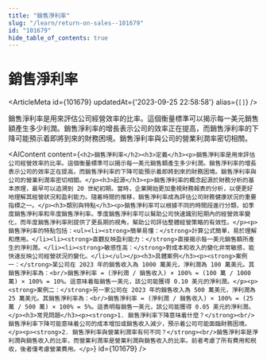 ```yaml
---
title: "銷售淨利率"
slug: "/learn/return-on-sales--101679"
id: "101679"
hide_table_of_contents: true
---
```



# 銷售淨利率

<ArticleMeta id={101679} updatedAt={'2023-09-25 22:58:58'} alias={`[]`} />
<div className='border-solid border-b border-t-0 my-4 border-[var(--ifm-color-gray-300)]' />

銷售淨利率是用來評估公司經營效率的比率。這個衡量標準可以揭示每一美元銷售額產生多少利潤。銷售淨利率的增長表示公司的效率正在提高，而銷售淨利率的下降可能預示着即將到來的財務困境。銷售淨利率與公司的營業利潤率密切相關。

<AIContent content={`<h2>銷售淨利率</h2><h3>定義</h3><p>銷售淨利率是用來評估公司經營效率的比率。這個衡量標準可以揭示每一美元銷售額產生多少利潤。銷售淨利率的增長表示公司的效率正在提高，而銷售淨利率的下降可能預示着即將到來的財務困境。銷售淨利率與公司的營業利潤率密切相關。</p><h3>起源</h3><p>銷售淨利率的概念起源於財務分析的基本原理，最早可以追溯到 20 世紀初期。當時，企業開始更加重視財務報表的分析，以便更好地理解其經營狀況和盈利能力。隨着時間的推移，銷售淨利率成為評估公司財務健康狀況的重要指標之一。</p><h3>類別與特點</h3><p>銷售淨利率可以根據不同的時間段進行分類，如季度銷售淨利率和年度銷售淨利率。季度銷售淨利率可以幫助公司快速識別短期內的經營效率變化，而年度銷售淨利率則提供了更長期的視角，幫助公司評估整體經營策略的有效性。</p><p>銷售淨利率的特點包括：<ul><li><strong>簡單易懂：</strong>計算公式簡單，易於理解和應用。</li><li><strong>直觀反映盈利能力：</strong>直接揭示每一美元銷售額所產生的淨利潤。</li><li><strong>敏感性高：</strong>對成本和收入的變化非常敏感，能快速反映公司經營狀況的變化。</li></ul></p><h3>具體案例</h3><p><strong>案例一：</strong>某公司在 2023 年的銷售收入為 1000 萬美元，淨利潤為 100 萬美元。其銷售淨利率為：<br/>銷售淨利率 = (淨利潤 / 銷售收入) × 100% = (100 萬 / 1000 萬) × 100% = 10%。這意味着每銷售一美元，該公司能獲得 0.10 美元的淨利潤。</p><p><strong>案例二：</strong>另一家公司在 2023 年的銷售收入為 500 萬美元，淨利潤為 25 萬美元。其銷售淨利率為：<br/>銷售淨利率 = (淨利潤 / 銷售收入) × 100% = (25 萬 / 500 萬) × 100% = 5%。這表明每銷售一美元，該公司能獲得 0.05 美元的淨利潤。</p><h3>常見問題</h3><p><strong>1. 銷售淨利率下降意味着什麼？</strong><br/>銷售淨利率下降可能意味着公司的成本增加或銷售收入減少，預示着公司可能面臨財務困境。</p><p><strong>2. 銷售淨利率與營業利潤率有何不同？</strong><br/>銷售淨利率是淨利潤與銷售收入的比率，而營業利潤率是營業利潤與銷售收入的比率。前者考慮了所有費用和税收，後者僅考慮營業費用。</p>`} id={101679} />
